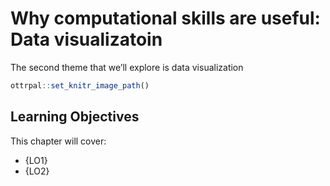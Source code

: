 # Why computational skills are useful: Data visualizatoin

The second theme that we'll explore is data visualization


```r
ottrpal::set_knitr_image_path()
```

## Learning Objectives

This chapter will cover:

- {LO1}
- {LO2}